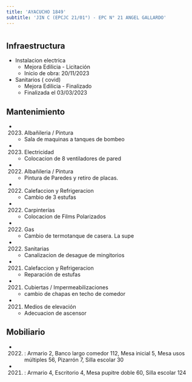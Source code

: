 ```yaml
---
title: 'AYACUCHO 1849'
subtitle: 'JIN C (EPCJC 21/01°) - EPC N° 21 ANGEL GALLARDO'
---
```


#
## Infraestructura

* Instalacion electrica 
    + Mejora Edilicia - Licitación 
    + Inicio de obra: 20/11/2023 


* Sanitarios ( covid) 
    + Mejora Edilicia - Finalizado 
    + Finalizada el 03/03/2023 






## Mantenimiento

*  (2023) Albañileria / Pintura 
    + Sala de maquinas a tanques de bombeo

*  (2023) Electricidad 
    + Colocacion de 8 ventiladores de pared

*  (2022) Albañileria / Pintura 
    + Pintura de Paredes y retiro de placas.

*  (2022) Calefaccion y Refrigeracion 
    + Cambio de 3 estufas

*  (2022) Carpinterías 
    + Colocacion de Films Polarizados

*  (2022) Gas 
    + Cambio de termotanque de casera. La supe

*  (2022) Sanitarias 
    + Canalizacion de desague de mingitorios

*  (2021) Calefaccion y Refrigeracion 
    + Reparación de estufas

*  (2021) Cubiertas / Impermeabilizaciones 
    + cambio de chapas en techo de comedor

*  (2021) Medios de elevación 
    + Adecuacion de ascensor





## Mobiliario

*  (2022) : Armario 2, Banco largo comedor 112, Mesa inicial 5, Mesa usos múltiples 56, Pizarrón 7, Silla escolar 30 

*  (2021) : Armario 4, Escritorio 4, Mesa pupitre doble 60, Silla escolar 124 



